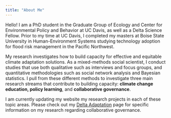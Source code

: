 ```yaml
---
title: "About Me"
---
```


Hello! I am a PhD student in the Graduate Group of Ecology and Center for Environmental Policy and Behavior at UC Davis, as well as a Delta Science Fellow. Prior to my time at UC Davis, I completed my masters at Boise State University in Human-Environment Systems studying technology adoption for flood risk management in the Pacific Northwest.

My research investigates how to build capacity for effective and equitable climate adaptation solutions. As a mixed-methods social scientist, I conduct studies that use both qualitative such as interviews and focus groups, and quantitative methodologies such as social network analysis and Bayesian statistics. I pull from these different methods to investigate three main research streams that contribute to building capacity: **climate change education, policy learning**, and **collaborative governance**.

I am currently updating my website my research projects in each of these topic areas. Please check out my [Delta Adaptation](delta.html) page for specific information on my research regarding collaborative governance.
